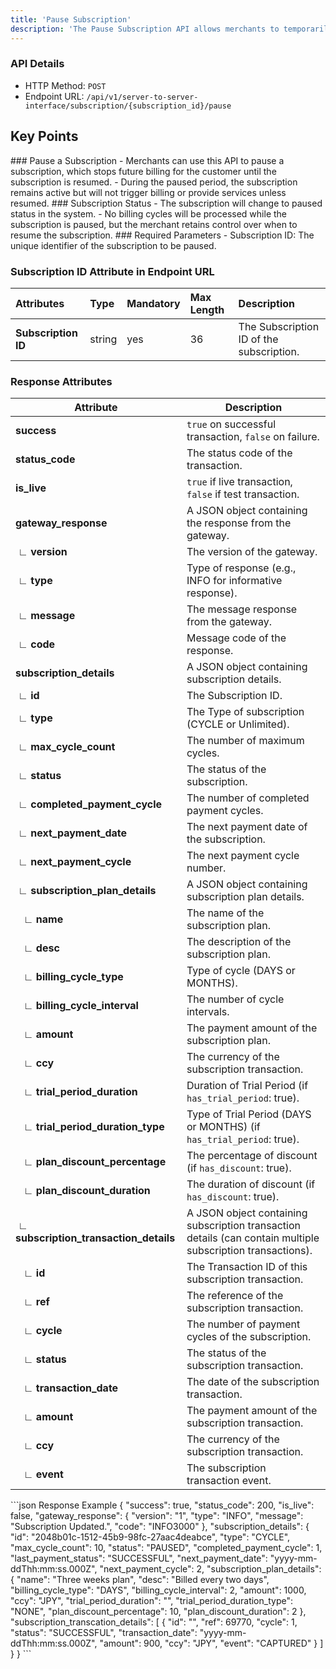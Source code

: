 ```yaml
---
title: 'Pause Subscription'
description: 'The Pause Subscription API allows merchants to temporarily pause a customer subscription, halting any upcoming billing cycles until the subscription is resumed.'
---
```


### API Details
- HTTP Method: `POST`
- Endpoint URL: `/api/v1/server-to-server-interface/subscription/{subscription_id}/pause`

## Key Points
<Info>
### Pause a Subscription
- Merchants can use this API to pause a subscription, which stops future billing for the customer until the subscription is resumed.
- During the paused period, the subscription remains active but will not trigger billing or provide services unless resumed.
### Subscription Status
- The subscription will change to paused status in the system.
- No billing cycles will be processed while the subscription is paused, but the merchant retains control over when to resume the subscription.
### Required Parameters
- Subscription ID: The unique identifier of the subscription to be paused.
</Info>


### Subscription ID Attribute in Endpoint URL

| **Attributes**         | **Type**            | **Mandatory** | **Max Length** | **Description**                                                                 |
|:-----------------------|:--------------------|:--------------|:---------------|:--------------------------------------------------------------------------------|
| **Subscription ID**    | string    | yes           | 36             | The Subscription ID of the subscription.                    |

### Response Attributes

| **Attribute**                     | **Description**                                                                                                                |
|-----------------------------------|--------------------------------------------------------------------------------------------------------------------------------|
| **success**                       | `true` on successful transaction, `false` on failure.                                                                          |
| **status_code**                   | The status code of the transaction.                                                                                            |
| **is_live**                       | `true` if live transaction, `false` if test transaction.                                                                       |
| **gateway_response**              | A JSON object containing the response from the gateway.                                                                        |
|  ∟ **version**                    | The version of the gateway.                                                                                                    |
|  ∟ **type**                       | Type of response (e.g., INFO for informative response).                                                                        |
|  ∟ **message**                    | The message response from the gateway.                                                                                         |
|  ∟ **code**                       | Message code of the response.                                                                                                  |
| **subscription_details**          | A JSON object containing subscription details.                                                                                 |
|  ∟ **id**                         | The Subscription ID.                                                                                                           |
|  ∟ **type**                       | The Type of subscription (CYCLE or Unlimited).                                                                                 |
|  ∟ **max_cycle_count**            | The number of maximum cycles.                                                                                                  |
|  ∟ **status**                     | The status of the subscription.                                                                                                |
|  ∟ **completed_payment_cycle**    | The number of completed payment cycles.                                                                                        |
|  ∟ **next_payment_date**          | The next payment date of the subscription.                                                                                     |
|  ∟ **next_payment_cycle**         | The next payment cycle number.                                                                                                 |
|  ∟ **subscription_plan_details**  | A JSON object containing subscription plan details.                                                                            |
|    ∟ **name**                     | The name of the subscription plan.                                                                                             |
|    ∟ **desc**                     | The description of the subscription plan.                                                                                      |
|    ∟ **billing_cycle_type**       | Type of cycle (DAYS or MONTHS).                                                                                                |
|    ∟ **billing_cycle_interval**   | The number of cycle intervals.                                                                                                 |
|    ∟ **amount**                   | The payment amount of the subscription plan.                                                                                   |
|    ∟ **ccy**                      | The currency of the subscription transaction.                                                                                  |
|    ∟ **trial_period_duration**    | Duration of Trial Period (if `has_trial_period`: true).                                                                        |
|    ∟ **trial_period_duration_type** | Type of Trial Period (DAYS or MONTHS) (if `has_trial_period`: true).                                                           |
|    ∟ **plan_discount_percentage** | The percentage of discount (if `has_discount`: true).                                                                          |
|    ∟ **plan_discount_duration**   | The duration of discount (if `has_discount`: true).                                                                            |
|  ∟ **subscription_transaction_details** | A JSON object containing subscription transaction details (can contain multiple subscription transactions).              |
|    ∟ **id**                       | The Transaction ID of this subscription transaction.                                                                           |
|    ∟ **ref**                      | The reference of the subscription transaction.                                                                                 |
|    ∟ **cycle**                    | The number of payment cycles of the subscription.                                                                              |
|    ∟ **status**                   | The status of the subscription transaction.                                                                                    |
|    ∟ **transaction_date**         | The date of the subscription transaction.                                                                                      |
|    ∟ **amount**                   | The payment amount of the subscription transaction.                                                                            |
|    ∟ **ccy**                      | The currency of the subscription transaction.                                                                                  |
|    ∟ **event**                    | The subscription transaction event.                                                                                           |




<ResponseExample>
```json Response Example
{
    "success": true,
    "status_code": 200,
    "is_live": false,
    "gateway_response": {
        "version": "1",
        "type": "INFO",
        "message": "Subscription Updated.",
        "code": "INFO3000"
    },
    "subscription_details": {
        "id": "2048b01c-1512-45b9-98fc-27aac4deabce",
        "type": "CYCLE",
        "max_cycle_count": 10,
        "status": "PAUSED",
        "completed_payment_cycle": 1,
        "last_payment_status": "SUCCESSFUL",
        "next_payment_date": "yyyy-mm-ddThh:mm:ss.000Z",
        "next_payment_cycle": 2,
        "subscription_plan_details": {
            "name": "Three weeks plan",
            "desc": "Billed every two days",
            "billing_cycle_type": "DAYS",
            "billing_cycle_interval": 2,
            "amount": 1000,
            "ccy": "JPY",
            "trial_period_duration": "",
            "trial_period_duration_type": "NONE",
            "plan_discount_percentage": 10,
            "plan_discount_duration": 2
        },
        "subscription_transcation_details": [
            {
                "id": "<subscription_transcation_id>",
                "ref": 69770,
                "cycle": 1,
                "status": "SUCCESSFUL",
                "transaction_date": "yyyy-mm-ddThh:mm:ss.000Z",
                "amount": 900,
                "ccy": "JPY",
                "event": "CAPTURED"
            }
        ]
    }
}
```
</ResponseExample>